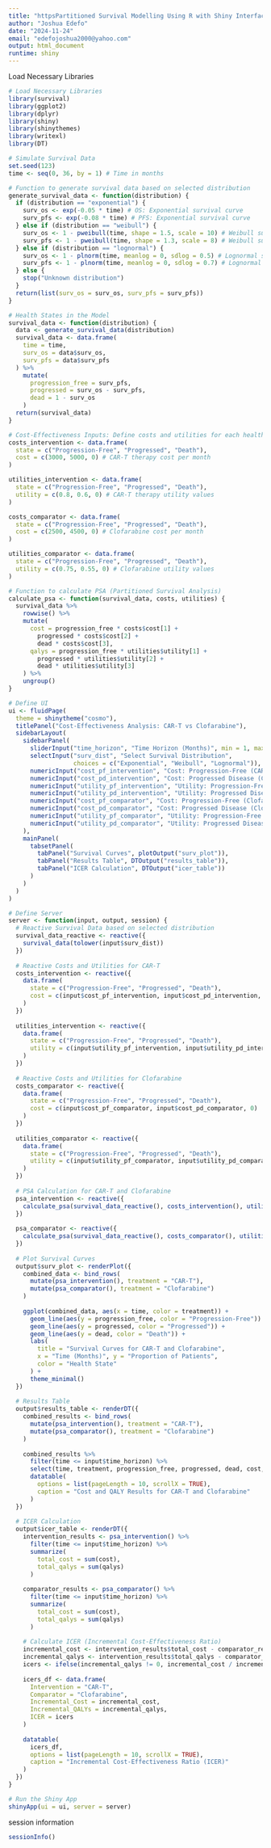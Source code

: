 ```yaml
---
title: "httpsPartitioned Survival Modelling Using R with Shiny Interface."
author: "Joshua Edefo"
date: "2024-11-24"
email: "edefojoshua2000@yahoo.com"
output: html_document
runtime: shiny
---
```

Load Necessary Libraries

```r

# Load Necessary Libraries
library(survival)
library(ggplot2)
library(dplyr)
library(shiny)
library(shinythemes)
library(writexl)
library(DT)

# Simulate Survival Data
set.seed(123)
time <- seq(0, 36, by = 1) # Time in months

# Function to generate survival data based on selected distribution
generate_survival_data <- function(distribution) {
  if (distribution == "exponential") {
    surv_os <- exp(-0.05 * time) # OS: Exponential survival curve
    surv_pfs <- exp(-0.08 * time) # PFS: Exponential survival curve
  } else if (distribution == "weibull") {
    surv_os <- 1 - pweibull(time, shape = 1.5, scale = 10) # Weibull survival curve
    surv_pfs <- 1 - pweibull(time, shape = 1.3, scale = 8) # Weibull survival curve
  } else if (distribution == "lognormal") {
    surv_os <- 1 - plnorm(time, meanlog = 0, sdlog = 0.5) # Lognormal survival curve
    surv_pfs <- 1 - plnorm(time, meanlog = 0, sdlog = 0.7) # Lognormal survival curve
  } else {
    stop("Unknown distribution")
  }
  return(list(surv_os = surv_os, surv_pfs = surv_pfs))
}

# Health States in the Model
survival_data <- function(distribution) {
  data <- generate_survival_data(distribution)
  survival_data <- data.frame(
    time = time,
    surv_os = data$surv_os,
    surv_pfs = data$surv_pfs
  ) %>%
    mutate(
      progression_free = surv_pfs,
      progressed = surv_os - surv_pfs,
      dead = 1 - surv_os
    )
  return(survival_data)
}

# Cost-Effectiveness Inputs: Define costs and utilities for each health state
costs_intervention <- data.frame(
  state = c("Progression-Free", "Progressed", "Death"),
  cost = c(3000, 5000, 0) # CAR-T therapy cost per month
)

utilities_intervention <- data.frame(
  state = c("Progression-Free", "Progressed", "Death"),
  utility = c(0.8, 0.6, 0) # CAR-T therapy utility values
)

costs_comparator <- data.frame(
  state = c("Progression-Free", "Progressed", "Death"),
  cost = c(2500, 4500, 0) # Clofarabine cost per month
)

utilities_comparator <- data.frame(
  state = c("Progression-Free", "Progressed", "Death"),
  utility = c(0.75, 0.55, 0) # Clofarabine utility values
)

# Function to calculate PSA (Partitioned Survival Analysis)
calculate_psa <- function(survival_data, costs, utilities) {
  survival_data %>%
    rowwise() %>%
    mutate(
      cost = progression_free * costs$cost[1] +
        progressed * costs$cost[2] +
        dead * costs$cost[3],
      qalys = progression_free * utilities$utility[1] +
        progressed * utilities$utility[2] +
        dead * utilities$utility[3]
    ) %>%
    ungroup()
}

# Define UI
ui <- fluidPage(
  theme = shinytheme("cosmo"),
  titlePanel("Cost-Effectiveness Analysis: CAR-T vs Clofarabine"),
  sidebarLayout(
    sidebarPanel(
      sliderInput("time_horizon", "Time Horizon (Months)", min = 1, max = 36, value = 12),
      selectInput("surv_dist", "Select Survival Distribution", 
                  choices = c("Exponential", "Weibull", "Lognormal")),
      numericInput("cost_pf_intervention", "Cost: Progression-Free (CAR-T)", value = 3000, min = 0),
      numericInput("cost_pd_intervention", "Cost: Progressed Disease (CAR-T)", value = 5000, min = 0),
      numericInput("utility_pf_intervention", "Utility: Progression-Free (CAR-T)", value = 0.8, min = 0, max = 1, step = 0.1),
      numericInput("utility_pd_intervention", "Utility: Progressed Disease (CAR-T)", value = 0.6, min = 0, max = 1, step = 0.1),
      numericInput("cost_pf_comparator", "Cost: Progression-Free (Clofarabine)", value = 2500, min = 0),
      numericInput("cost_pd_comparator", "Cost: Progressed Disease (Clofarabine)", value = 4500, min = 0),
      numericInput("utility_pf_comparator", "Utility: Progression-Free (Clofarabine)", value = 0.75, min = 0, max = 1, step = 0.1),
      numericInput("utility_pd_comparator", "Utility: Progressed Disease (Clofarabine)", value = 0.55, min = 0, max = 1, step = 0.1)
    ),
    mainPanel(
      tabsetPanel(
        tabPanel("Survival Curves", plotOutput("surv_plot")),
        tabPanel("Results Table", DTOutput("results_table")),
        tabPanel("ICER Calculation", DTOutput("icer_table"))
      )
    )
  )
)

# Define Server
server <- function(input, output, session) {
  # Reactive Survival Data based on selected distribution
  survival_data_reactive <- reactive({
    survival_data(tolower(input$surv_dist))
  })
  
  # Reactive Costs and Utilities for CAR-T
  costs_intervention <- reactive({
    data.frame(
      state = c("Progression-Free", "Progressed", "Death"),
      cost = c(input$cost_pf_intervention, input$cost_pd_intervention, 0)
    )
  })
  
  utilities_intervention <- reactive({
    data.frame(
      state = c("Progression-Free", "Progressed", "Death"),
      utility = c(input$utility_pf_intervention, input$utility_pd_intervention, 0)
    )
  })
  
  # Reactive Costs and Utilities for Clofarabine
  costs_comparator <- reactive({
    data.frame(
      state = c("Progression-Free", "Progressed", "Death"),
      cost = c(input$cost_pf_comparator, input$cost_pd_comparator, 0)
    )
  })
  
  utilities_comparator <- reactive({
    data.frame(
      state = c("Progression-Free", "Progressed", "Death"),
      utility = c(input$utility_pf_comparator, input$utility_pd_comparator, 0)
    )
  })
  
  # PSA Calculation for CAR-T and Clofarabine
  psa_intervention <- reactive({
    calculate_psa(survival_data_reactive(), costs_intervention(), utilities_intervention())
  })
  
  psa_comparator <- reactive({
    calculate_psa(survival_data_reactive(), costs_comparator(), utilities_comparator())
  })
  
  # Plot Survival Curves
  output$surv_plot <- renderPlot({
    combined_data <- bind_rows(
      mutate(psa_intervention(), treatment = "CAR-T"),
      mutate(psa_comparator(), treatment = "Clofarabine")
    )
    
    ggplot(combined_data, aes(x = time, color = treatment)) +
      geom_line(aes(y = progression_free, color = "Progression-Free")) +
      geom_line(aes(y = progressed, color = "Progressed")) +
      geom_line(aes(y = dead, color = "Death")) +
      labs(
        title = "Survival Curves for CAR-T and Clofarabine",
        x = "Time (Months)", y = "Proportion of Patients",
        color = "Health State"
      ) +
      theme_minimal()
  })
  
  # Results Table
  output$results_table <- renderDT({
    combined_results <- bind_rows(
      mutate(psa_intervention(), treatment = "CAR-T"),
      mutate(psa_comparator(), treatment = "Clofarabine")
    )
    
    combined_results %>%
      filter(time <= input$time_horizon) %>%
      select(time, treatment, progression_free, progressed, dead, cost, qalys) %>%
      datatable(
        options = list(pageLength = 10, scrollX = TRUE),
        caption = "Cost and QALY Results for CAR-T and Clofarabine"
      )
  })
  
  # ICER Calculation
  output$icer_table <- renderDT({
    intervention_results <- psa_intervention() %>%
      filter(time <= input$time_horizon) %>%
      summarize(
        total_cost = sum(cost),
        total_qalys = sum(qalys)
      )
    
    comparator_results <- psa_comparator() %>%
      filter(time <= input$time_horizon) %>%
      summarize(
        total_cost = sum(cost),
        total_qalys = sum(qalys)
      )
    
    # Calculate ICER (Incremental Cost-Effectiveness Ratio)
    incremental_cost <- intervention_results$total_cost - comparator_results$total_cost
    incremental_qalys <- intervention_results$total_qalys - comparator_results$total_qalys
    icers <- ifelse(incremental_qalys != 0, incremental_cost / incremental_qalys, NA)
    
    icers_df <- data.frame(
      Intervention = "CAR-T",
      Comparator = "Clofarabine",
      Incremental_Cost = incremental_cost,
      Incremental_QALYs = incremental_qalys,
      ICER = icers
    )
    
    datatable(
      icers_df,
      options = list(pageLength = 10, scrollX = TRUE),
      caption = "Incremental Cost-Effectiveness Ratio (ICER)"
    )
  })
}

# Run the Shiny App
shinyApp(ui = ui, server = server)

```


session information

```r

sessionInfo()
```